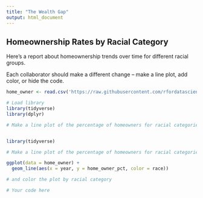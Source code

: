 ```yaml
---
title: "The Wealth Gap"
output: html_document
---
```


## Homeownership Rates by Racial Category

Here's a report about homeownership trends over time for different racial groups.

Each collaborator should make a different change -- make a line plot, add color, or hide the code.

```r
home_owner <- read.csv('https://raw.githubusercontent.com/rfordatascience/tidytuesday/master/data/2021/2021-02-09/home_owner.csv', stringsAsFactors = FALSE)

# Load library
library(tidyverse)
library(dplyr)

# Make a line plot of the percentage of homeowners for racial categories over time


library(tidyverse)

# Make a line plot of the percentage of homeowners for racial categories over time

ggplot(data = home_owner) +
  geom_line(aes(x = year, y = home_owner_pct, color = race))

# and color the plot by racial category

# Your code here
```
